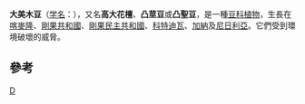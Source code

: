 {{Speciesbox
| taxon = Pericopsis elata
| status = EN
| status_system = iucn3.1
| status_ref = <ref name=IUCN>{{IUCN2009|assessors=African Regional Workshop (Conservation & Sustainable Management of Trees, Zimbabwe)|year=1998|id=33191|title=Pericopsis elata|downloaded=2009-08-04}}</ref>
| binomial_authority = (Harms) van Meeuwen
}}
'''大美木豆'''（[[学名|学名]]：''{{lang|la|Pericopsis elata}}''），又名'''高大花檀'''、'''凸莖豆'''或'''凸聖豆'''，是一種[[豆科|豆科]][[植物|植物]]，生長在[[喀麥隆|喀麥隆]]、[[剛果共和國|剛果共和國]]、[[剛果民主共和國|剛果民主共和國]]、[[科特迪瓦|科特迪瓦]]、[[加納|加納]]及[[尼日利亞|尼日利亞]]。它們受到環境破壞的威脅。

== 參考 ==
{{reflist}}
{{Taxonbar|from=Q388537}}

[[Category:柚木豆属|D]]